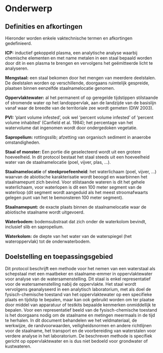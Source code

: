 # Onderwerp

## Definities en afkortingen

Hieronder worden enkele vaktechnische termen en afkortingen gedefinieerd.

**ICP:** inductief gekoppeld plasma, een analytische analyse waarbij chemische elementen en met name metalen in een staal bepaald worden door dit in een plasma te brengen en vervolgens het geëmitteerde licht te analyseren.

**Mengstaal:** een staal bekomen door het mengen van meerdere deelstalen. De deelstalen worden op verschillende, doorgaans ruimtelijk gespreide, plaatsen binnen eenzelfde staalnamelocatie genomen.

**Oppervlaktewater:** al het permanent of op geregelde tijdstippen stilstaande of stromende water op het landoppervlak, aan de landzijde van de basislijn vanaf waar de breedte van de territoriale zee wordt gemeten (DIW 2003).

**PVI:** 'plant volume infested', ook wel 'percent volume infested' of 'percent volume inhabited' (Canfield et al. 1984); het percentage van het watervolume dat ingenomen wordt door ondergedoken vegetatie.

**Sapropelium:** rottingsslib; afzetting van organisch sediment in anaerobe omstandigheden.

**Staal of monster:** Een portie die geselecteerd wordt uit een grotere hoeveelheid. In dit protocol bestaat het staal steeds uit een hoeveelheid water van de staalnamelocatie (poel, vijver, plas, ...).

**Staalnamelocatie** of **steekproefeenheid**: het waterlichaam (poel, vijver, ...) waarvan de abiotische karakterisatie wordt beoogd en waarbinnen het staalnamepunt zich bevind. Voor stilstaande wateren is dit het gehele waterlichaam, voor waterlopen is dit een 100 meter segment van de waterloop (dit segment wordt aangeduid als het meest stroomafwaarts gelegen punt van het te bemonsteren 100 meter segment).

**Staalnamepunt:** de exacte plaats binnen de staalnamelocatie waar de abiotische staalname wordt uitgevoerd.

**Waterbodem:** bodemsubstraat dat zich onder de waterkolom bevindt, inclusief slib en sapropelium.

**Waterkolom:** de diepte van het water van de waterspiegel (het wateroppervlak) tot de onderwaterbodem.

## Doelstelling en toepassingsgebied

Dit protocol beschrijft een methode voor het nemen van een waterstaal als schepstaal met een maatbeker en staalname-emmer in oppervlaktewater voor analyse van de watersamenstelling. Dit staal is enkel representatief voor de watersamenstelling nabij de oppervlakte. Het staal wordt vervolgens geanalyseerd in een analytisch laboratorium, met als doel de fysisch-chemische toestand van het oppervlaktewater op een specifieke plaats en tijdstip te bepalen, maar kan ook gebruikt worden om ter plaatse door middel van apparatuur of testkits bepaalde kenmerken onmiddellijk te bepalen. Voor een representatief beeld van de fysisch-chemische toestand is het doorgaans nodig om de staalname en metingen meermaals in de tijd te herhalen. In dit document behandelen we het veldmateriaal, de werkwijze, de randvoorwaarden, veiligheidsnormen en andere richtlijnen voor de staalname, het transport en de voorbereiding van waterstalen voor verdere analyse in het laboratorium. De beschreven methode is specifiek gericht op oppervlaktewater en is dus niet bedoeld voor grondwater of kustwateren.

